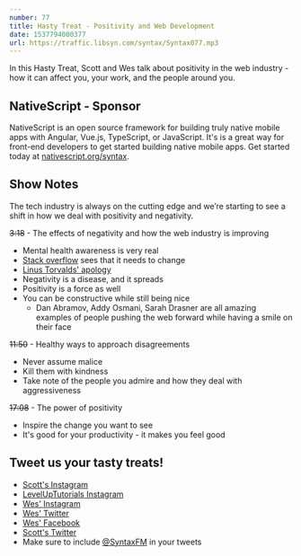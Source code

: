 ```yaml
---
number: 77
title: Hasty Treat - Positivity and Web Development
date: 1537794000377
url: https://traffic.libsyn.com/syntax/Syntax077.mp3
---
```


In this Hasty Treat, Scott and Wes talk about positivity in the web industry - how it can affect you, your work, and the people around you.

## NativeScript - Sponsor

NativeScript is an open source framework for building truly native mobile apps with Angular, Vue.js, TypeScript, or JavaScript. It's is a great way for front-end developers to get started building native mobile apps. Get started today at [nativescript.org/syntax](https://nativescript.org/syntax).

## Show Notes

The tech industry is always on the cutting edge and we’re starting to see a shift in how we deal with positivity and negativity.

~~3:18~~ - The effects of negativity and how the web industry is improving

* Mental health awareness is very real
* [Stack overflow](https://stackoverflow.com/) sees that it needs to change
* [Linus Torvalds' apology](https://arstechnica.com/gadgets/2018/09/linus-torvalds-apologizes-for-years-of-being-a-jerk-takes-time-off-to-learn-empathy/)
* Negativity is a disease, and it spreads
* Positivity is a force as well
* You can be constructive while still being nice
  * Dan Abramov, Addy Osmani, Sarah Drasner are all amazing examples of people pushing the web forward while having a smile on their face

~~11:50~~ - Healthy ways to approach disagreements

* Never assume malice
* Kill them with kindness
* Take note of the people you admire and how they deal with aggressiveness

~~17:08~~ - The power of positivity

* Inspire the change you want to see
* It's good for your productivity - it makes you feel good

## Tweet us your tasty treats!

* [Scott's Instagram](https://www.instagram.com/stolinski/)
* [LevelUpTutorials Instagram](https://www.instagram.com/LevelUpTutorials/)
* [Wes' Instagram](https://www.instagram.com/wesbos/)
* [Wes' Twitter](https://twitter.com/wesbos)
* [Wes' Facebook](https://www.facebook.com/wesbos.developer)
* [Scott's Twitter](https://twitter.com/stolinski)
* Make sure to include [@SyntaxFM](https://twitter.com/SyntaxFM) in your tweets
